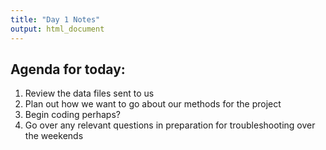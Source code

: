 ```yaml
---
title: "Day 1 Notes"
output: html_document
---
```


## Agenda for today:
1) Review the data files sent to us 
2) Plan out how we want to go about our methods for the project
3) Begin coding perhaps?
4) Go over any relevant questions in preparation for troubleshooting over the weekends
